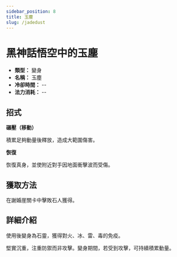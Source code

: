 ```yaml
---
sidebar_position: 8
title: 玉塵
slug: /jadedust
---
```


# 黑神話悟空中的玉塵

- **類型：** 變身
- **名稱：** 玉塵
- **冷卻時間：** --
- **法力消耗：** --

## 招式

**碾壓（移動）**

積累足夠動量後釋放，造成大範圍傷害。

**恢復**

恢復真身，並使附近對手因地面衝擊波而受傷。

## 獲取方法

在謝婚崖關卡中擊敗石人獲得。

## 詳細介紹

使用後變身為石靈，獲得對火、冰、雷、毒的免疫。

堅實沉重，注重防禦而非攻擊。變身期間，若受到攻擊，可持續積累動量。
